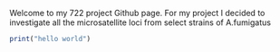 Welcome to my 722 project Github page.
For my project I decided to investigate all the microsatellite loci from select strains of A.fumigatus



```r
print("hello world")
```

